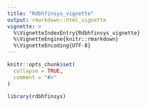 ```yaml
---
title: "Rdbhfinsys_vignette"
output: rmarkdown::html_vignette
vignette: >
  %\VignetteIndexEntry{Rdbhfinsys_vignette}
  %\VignetteEngine{knitr::rmarkdown}
  %\VignetteEncoding{UTF-8}
---
```


```r
knitr::opts_chunk$set(
  collapse = TRUE,
  comment = "#>"
)
```

```r
library(rdbhfinsys)
```
